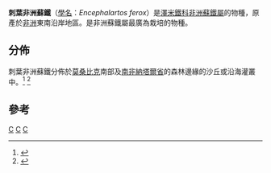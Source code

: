 {{Speciesbox
| taxon = Encephalartos ferox
| binomial_authority = ([[Giuseppe_Bertolini|G.Bertol]]) [[約翰·克里斯汀·格奧爾·萊曼|Lehm.]]
| image = Encephalartos ferox-BU Greenhouse.jpg
| status= NT
| status_system = IUCN3.1
| status_ref =<ref>{{cite web|url=http://www.iucnredlist.org/details/41943/0|title=Encephalartos ferox in Redlist|accessdate=2015-12-26|archive-date=2018-10-03|archive-url=https://web.archive.org/web/20181003163914/http://www.iucnredlist.org/details/41943/0|dead-url=no}}</ref>
}}

'''刺葉非洲蘇鐵'''（[[學名|學名]]：''Encephalartos ferox''）是[[澤米鐵科|澤米鐵科]][[非洲蘇鐵屬|非洲蘇鐵屬]]的物種，原產於[[非洲|非洲]]東南沿岸地區。是非洲蘇鐵屬最廣為栽培的物種。

==分佈==
刺葉非洲蘇鐵分佈於[[莫桑比克|莫桑比克]]南部及[[南非|南非]][[納塔爾省|納塔爾省]]的森林邊緣的沙丘或沿海灌叢中。<ref>{{Cite web |url=http://www.fpcn.net/a/qiaomu/20130708/Encephalartos_ferox.html |title=刺葉非洲鐵Encephalartos ferox |accessdate=2015-12-26 |archive-date=2018-10-01 |archive-url=https://web.archive.org/web/20181001162627/http://www.fpcn.net/a/qiaomu/20130708/Encephalartos_ferox.html |dead-url=no }}</ref> <ref>{{Cite web |url=http://www.scib.cas.cn/xwzx/kply/200812/t20081217_2062574.html |title=華南植物園刺葉非洲鐵引種30年首次開花 |accessdate=2015-12-26 |archive-date=2016-03-04 |archive-url=https://web.archive.org/web/20160304044016/http://www.scib.cas.cn/xwzx/kply/200812/t20081217_2062574.html |dead-url=no }}</ref>

==參考==
{{reflist}}

{{Taxonbar}}
[[Category:非洲蘇鐵屬|C]]
[[Category:莫桑比克植物|C]]
[[Category:南非植物|C]]